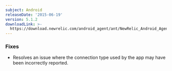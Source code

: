 ```yaml
---
subject: Android
releaseDate: '2015-06-19'
version: 5.1.2
downloadLink: >-
  https://download.newrelic.com/android_agent/ant/NewRelic_Android_Agent_5.1.2.zip
---
```


### Fixes

* Resolves an issue where the connection type used by the app may have been incorrectly reported.
